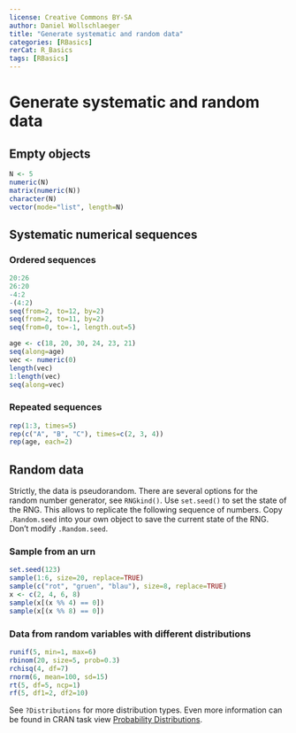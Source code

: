 ```yaml
---
license: Creative Commons BY-SA
author: Daniel Wollschlaeger
title: "Generate systematic and random data"
categories: [RBasics]
rerCat: R_Basics
tags: [RBasics]
---
```


Generate systematic and random data
=========================

Empty objects
-------------------------

```r
N <- 5
numeric(N)
matrix(numeric(N))
character(N)
vector(mode="list", length=N)
```

Systematic numerical sequences
-------------------------

### Ordered sequences

```r
20:26
26:20
-4:2
-(4:2)
seq(from=2, to=12, by=2)
seq(from=2, to=11, by=2)
seq(from=0, to=-1, length.out=5)
```

```r
age <- c(18, 20, 30, 24, 23, 21)
seq(along=age)
vec <- numeric(0)
length(vec)
1:length(vec)
seq(along=vec)
```

### Repeated sequences

```r
rep(1:3, times=5)
rep(c("A", "B", "C"), times=c(2, 3, 4))
rep(age, each=2)
```

Random data
-------------------------

Strictly, the data is pseudorandom. There are several options for the random number generator, see `RNGkind()`. Use `set.seed()` to set the state of the RNG. This allows to replicate the following sequence of numbers. Copy `.Random.seed` into your own object to save the current state of the RNG. Don't modify `.Random.seed`.

### Sample from an urn

```r
set.seed(123)
sample(1:6, size=20, replace=TRUE)
sample(c("rot", "gruen", "blau"), size=8, replace=TRUE)
x <- c(2, 4, 6, 8)
sample(x[(x %% 4) == 0])
sample(x[(x %% 8) == 0])
```

### Data from random variables with different distributions

```r
runif(5, min=1, max=6)
rbinom(20, size=5, prob=0.3)
rchisq(4, df=7)
rnorm(6, mean=100, sd=15)
rt(5, df=5, ncp=1)
rf(5, df1=2, df2=10)
```

See `?Distributions` for more distribution types. Even more information can be found in CRAN task view [Probability Distributions](http://cran.r-project.org/web/views/Distributions.html).
